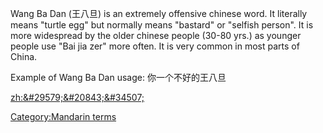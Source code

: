 
Wang Ba Dan (&#29579;&#20843;&#26086;) is an extremely offensive chinese word. It literally means "turtle egg" but normally means "bastard" or "selfish person". It is more widespread by the older chinese people (30-80 yrs.) as younger people use "Bai jia zer" more often. It is very common in most parts of China.

Example of Wang Ba Dan usage: &#20320;&#19968;&#20010;&#19981;&#22909;&#30340;&#29579;&#20843;&#26086;

[[zh:&#29579;&#20843;&#34507;]]

[[Category:Mandarin terms]]